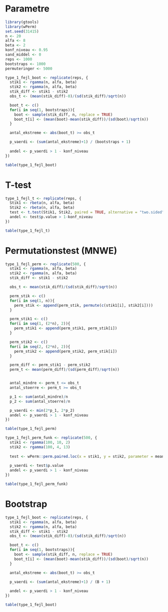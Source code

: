 # Parametre
```r
library(gtools)
library(wPerm)
set.seed(31415)
n <- 20
alfa <- 8
beta <- 2
konf_niveau <- 0.95
sand_middel <- 0
reps <- 1000
bootstraps <- 1000
permuteringer <- 5000
```

```r
type_1_fejl_boot <- replicate(reps, {
  stik1 <- rgamma(n, alfa, beta)
  stik2 <- rgamma(n, alfa, beta)
  stik_diff <- stik1 - stik2
  obs_t <- (mean(stik_diff)-0)/(sd(stik_diff)/sqrt(n))

  boot_t <- c()
  for(i in seq(1, bootstraps)){
    boot <- sample(stik_diff, n, replace = TRUE)
    boot_t[i] <- (mean(boot)-mean(stik_diff))/(sd(boot)/sqrt(n))
  }

  antal_ekstreme <- abs(boot_t) >= obs_t

  p_vaerdi <- (sum(antal_ekstreme)+1) / (bootstraps + 1)
  
  andel <- p_vaerdi > 1 - konf_niveau
})

table(type_1_fejl_boot)
```



# T-test
```r
type_1_fejl_t <- replicate(reps, {
  Stik1 <- rbeta(n, alfa, beta)
  Stik2 <- rbeta(n, alfa, beta)
  test <- t.test(Stik1, Stik2, paired = TRUE, alternative = "two.sided", mu = sand_middel, conf.level = konf_niveau)
  andel <- test$p.value > 1-konf_niveau
})

table(type_1_fejl_t)
```

# Permutationstest (MNWE)
```r
type_1_fejl_perm <- replicate(500, {
  stik1 <- rgamma(n, alfa, beta)
  stik2 <- rgamma(n, alfa, beta)
  stik_diff <- stik1 - stik2

  obs_t <- mean(stik_diff)/(sd(stik_diff)/sqrt(n))

  perm_stik <- c()
  for(i in seq(1, n)){
    perm_stik <- append(perm_stik, permute(c(stik1[i], stik2[i])))
  }

  perm_stik1 <- c()
  for(i in seq(1, (2*n), 2)){
    perm_stik1 <- append(perm_stik1, perm_stik[i])
  }

  perm_stik2 <- c()
  for(i in seq(2, (2*n), 2)){
    perm_stik2 <- append(perm_stik2, perm_stik[i])
  }

  perm_diff <- perm_stik1 - perm_stik2
  perm_t <- mean(perm_diff)/(sd(perm_diff)/sqrt(n))


  antal_mindre <- perm_t <= obs_t
  antal_stoerre <- perm_t >= obs_t

  p_1 <- sum(antal_mindre)/n
  p_2 <- sum(antal_stoerre)/n

  p_vaerdi <- min(2*p_1, 2*p_2)
  andel <- p_vaerdi > 1 - konf_niveau
})

table(type_1_fejl_perm)
```


```r
type_1_fejl_perm_funk <- replicate(500, {
  stik1 <- rgamma(100, 10, 2)
  stik2 <- rgamma(100, 4, 13)
  
  test <- wPerm::perm.paired.loc(x = stik1, y = stik2, parameter = mean, alternative = "two.sided", R = 1000)
  
  p_vaerdi <- test$p.value
  andel <- p_vaerdi > 1 - konf_niveau
})

table(type_1_fejl_perm_funk)
```


# Bootstrap
```r
type_1_fejl_boot <- replicate(reps, {
  stik1 <- rgamma(n, alfa, beta)
  stik2 <- rgamma(n, alfa, beta)
  stik_diff <- stik1 - stik2
  obs_t <- (mean(stik_diff)-0)/(sd(stik_diff)/sqrt(n))

  boot_t <- c()
  for(i in seq(1, bootstraps)){
    boot <- sample(stik_diff, n, replace = TRUE)
    boot_t[i] <- (mean(boot)-mean(stik_diff))/(sd(boot)/sqrt(n))
  }

  antal_ekstreme <- abs(boot_t) >= obs_t

  p_vaerdi <- (sum(antal_ekstreme)+1) / (B + 1)
  
  andel <- p_vaerdi > 1 - konf_niveau
})

table(type_1_fejl_boot)
```



